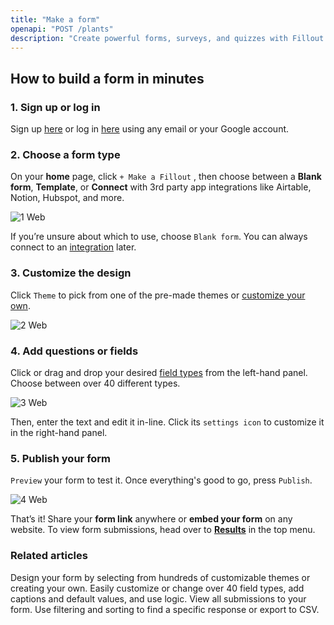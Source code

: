 ```yaml
---
title: "Make a form"
openapi: "POST /plants"
description: "Create powerful forms, surveys, and quizzes with Fillout in a few easy steps."
---
```


## How to build a form in minutes

### 1. Sign up or log in

Sign up [here](https://app.fillout.com/signup) or log in [here](https://app.fillout.com/login) using any email or your Google account.

### 2. Choose a form type

On your **home** page, click `+ Make a Fillout` , then choose between a **Blank form**, **Template**, or **Connect** with 3rd party app integrations like Airtable, Notion, Hubspot, and more.

![1 Web](/images/1.webp)

If you’re unsure about which to use, choose `Blank form`. You can always connect to an [integration](https://www.notion.so/Integrations-ff23eebebba04d728aecd4744d814b81?pvs=21) later.

### 3. Customize the design

Click `Theme` to pick from one of the pre-made themes or [customize your own](https://www.notion.so/Themes-f29afca7098d44eda5f076c16b490868?pvs=21).

![2 Web](/images/2.webp)

### 4. Add questions or fields

Click or drag and drop your desired [field types](https://www.notion.so/Field-types-1aa7ec8c6ad941c782be2af823ab3459?pvs=21) from the left-hand panel. Choose between over 40 different types.

![3 Web](/images/3.webp)

Then, enter the text and edit it in-line. Click its `settings icon` to customize it in the right-hand panel.

### 5. Publish your form

`Preview` your form to test it. Once everything's good to go, press `Publish`.

![4 Web](/images/4.webp)

That’s it\! Share your **form link** anywhere or **embed your form** on any website. To view form submissions, head over to [**Results**](https://www.notion.so/Results-e59927a7827a4b01baf91a2d8d0afb59?pvs=21) in the top menu.

### **Related articles**

<CardGroup cols={3}>
  <Card title="Themes" icon="palette" iconType="regular" color="#FFC738">
    Design your form by selecting from hundreds of customizable themes or creating your own.
  </Card>
  <Card title="Field types" icon="question" iconType="regular" color="#FFC738">
    Easily customize or change over 40 field types, add captions and default values, and use logic.
  </Card>
  <Card title="Responses" icon="square-poll-vertical" iconType="regular" color="#FFC738">
    View all submissions to your form. Use filtering and sorting to find a specific response or export to CSV.
  </Card>
</CardGroup>